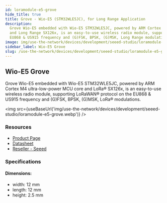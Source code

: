 ```yaml
---
id: loramodule-e5-grove
hide_title: true
title: Grove - Wio-E5 (STM32WLE5JC), for Long Range Application
description:
  Grove Wio-E5 embedded with Wio-E5 STM32WLE5JC, powered by ARM Cortex M4 ultra-low-power MCU core
  and Long Range SX126x, is an easy-to-use wireless radio module, supporting LoRaWAN protocol on the
  EU868 & US915 frequency and (G)FSK, BPSK, (G)MSK, Long Range modulations.
image: img/use-the-network/devices/development/seeed-studio/loramodule-e5.jpg
sidebar_label: Wio-E5 Grove
slug: /use-the-network/devices/development/seeed-studio/loramodule-e5-grove
---
```



## Wio-E5 Grove

Grove Wio-E5 embedded with Wio-E5 STM32WLE5JC, powered by ARM Cortex M4 ultra-low-power MCU core and
LoRa® SX126x, is an easy-to-use wireless radio module, supporting LoRaWAN® protocol on the EU868 &
US915 frequency and (G)FSK, BPSK, (G)MSK, LoRa® modulations.

<img
  src={useBaseUrl('img/use-the-network/devices/development/seeed-studio/loramodule-e5-grove.webp')}
/>

### Resources

- [Product Page](https://www.seeedstudio.com/Grove-LoRa-E5-STM32WLE5JC-p-4867.html)
- [Datasheet](https://files.seeedstudio.com/products/113020091/Grove%20-%20LoRa%20-E5%20v1.0.pdf)
- [Reseller - Seeed](https://www.seeedstudio.com/Grove-LoRa-E5-STM32WLE5JC-p-4867.html)

### Specifications

#### Dimensions:

- width: 12 mm
- length: 12 mm
- height: 2.5 mm
